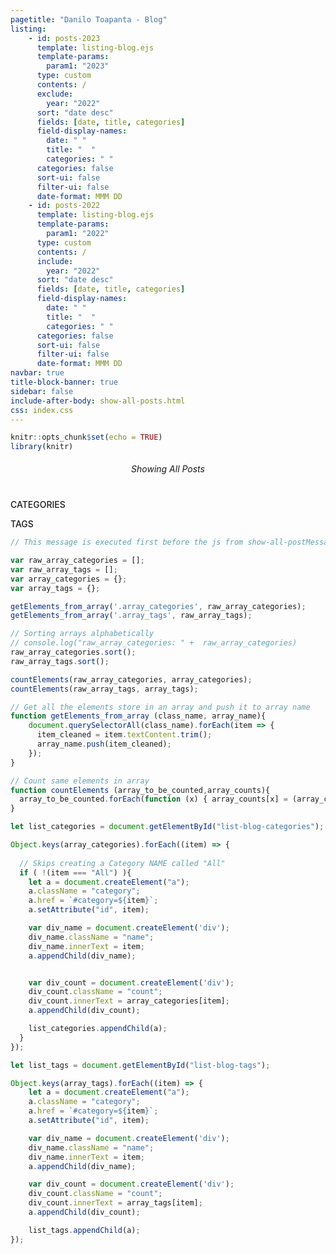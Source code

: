 ```yaml
---
pagetitle: "Danilo Toapanta - Blog"
listing:
    - id: posts-2023
      template: listing-blog.ejs
      template-params:
        param1: "2023"
      type: custom
      contents: /
      exclude: 
        year: "2022"
      sort: "date desc"
      fields: [date, title, categories]
      field-display-names:
        date: " "
        title: "  "
        categories: " "
      categories: false
      sort-ui: false
      filter-ui: false
      date-format: MMM DD
    - id: posts-2022
      template: listing-blog.ejs
      template-params:
        param1: "2022"
      type: custom
      contents: /
      include: 
        year: "2022"
      sort: "date desc"
      fields: [date, title, categories]
      field-display-names:
        date: " "
        title: "  "
        categories: " "
      categories: false
      sort-ui: false
      filter-ui: false
      date-format: MMM DD
navbar: true
title-block-banner: true
sidebar: false
include-after-body: show-all-posts.html
css: index.css
---
```


<!-- This activates option to run Javascript -->
```r
knitr::opts_chunk$set(echo = TRUE)
library(knitr)
```

<p style="margin-bottom: 0px; padding-bottom: 30px; display: none; ">
  In this section Danilo writes down his notes, the things he has figured out about his computer, and ocasionally when feeling inspired he writes poems. 
</p>

<div class="background-color-show-posts" style="display: flex; justify-content: center; padding: 5px 0px; border-radius: 5px;">
<!-- <div style="display: flex; justify-content: center; padding-top: 10px; padding-bottom 8px;"> -->
  <a id="clickable-showing-all-posts" href="/blog" style="text-decoration: none; pointer-events: none;">
    <p align="center" id="showing-all-posts" class="color-show-posts" style="font-weight: 400; margin: 0px; padding: 0px; font-style:italic">
        Showing All Posts 
    </p>
  </a>
  <a id="clickable-show-all-posts" href="/blog/#category=All" style="text-decoration: none; pointer-events: none;">
    <p align="center" id="reload-posts-icon" class="color-show-posts" style="display:none; font-weight: 400; margin: 0px; padding: 0px; font-style:italic;">
      Show All Posts <i style="padding-left:2px;" class='bi bi-arrow-counterclockwise'></i> 
    </p>
  </a>
</div>


:::{.grid-blog}
:::{.main-content-blog}

<div id= "show-tag-cat-selected" style="display:none;">
  <p style="padding-top:40px; padding-bottom:5px; margin-bottom:0px; color: #838383;">
    <span id="green_number_blog" style="padding-bottom:0px; margin-bottom:0px; color: #14ae73;">
      # 
    </span>
    <span id="tagged_categorized_as" >
      published:
    </span>
  </p>
  <h1 id="tag_category_name" style="padding:0px 0px; margin: 0px 0px; padding-bottom:15px; border-bottom: none">Python</h1>
</div>

<!-- <h3 class="unlisted unnumbered no_anchor_link" style="margin-top: 0px; padding-top:30px; padding-bottom: 8px; font-size: 1.6rem;">2023</h3> -->

<div style="padding-top:10px; "></div>

:::{.datePadding .newFont_and_color}
:::{#posts-2023}
:::
:::

<!-- <h3 class="unlisted unnumbered no_anchor_link" style="margin-top: 0px; padding-top:20px; padding-bottom: 8px; font-size: 1.6rem;">2022</h3> -->

:::{.datePadding .newFont_and_color}
:::{#posts-2022}
:::
:::

:::

```{=html}
<div class="sidebar-blog">
  
  <div class="post-sidebar-card">
    <p class="post-sidebar-card-title" style="font-size: 14px; font-weight: 550; margin-bottom: 12px">
    CATEGORIES
    </p>  
    <div id="list-blog-categories" class="list-blog">
    </div>  
  </div>
  
  <div class="post-sidebar-card">
    <p class="post-sidebar-card-title" style="font-size: 14px; font-weight: 550; margin-bottom: 12px">
      TAGS
    </p>
    <div id="list-blog-tags" class="list-blog"></div>  
  </div>

</div>
```
:::


```js
// This message is executed first before the js from show-all-postMessage.html

var raw_array_categories = [];
var raw_array_tags = [];
var array_categories = {};
var array_tags = {};

getElements_from_array('.array_categories', raw_array_categories);
getElements_from_array('.array_tags', raw_array_tags);

// Sorting arrays alphabetically
// console.log("raw_array_categories: " +  raw_array_categories)
raw_array_categories.sort();
raw_array_tags.sort();

countElements(raw_array_categories, array_categories);
countElements(raw_array_tags, array_tags);

// Get all the elements store in an array and push it to array name
function getElements_from_array (class_name, array_name){
    document.querySelectorAll(class_name).forEach(item => {
      item_cleaned = item.textContent.trim();
      array_name.push(item_cleaned);
    });
}

// Count same elements in array
function countElements (array_to_be_counted,array_counts){
  array_to_be_counted.forEach(function (x) { array_counts[x] = (array_counts[x] || 0) + 1; });
}

let list_categories = document.getElementById("list-blog-categories");

Object.keys(array_categories).forEach((item) => {
  
  // Skips creating a Category NAME called "All"
  if ( !(item === "All") ){
    let a = document.createElement("a");
    a.className = "category";
    a.href = `#category=${item}`;
    a.setAttribute("id", item);

    var div_name = document.createElement('div');
    div_name.className = "name";
    div_name.innerText = item;
    a.appendChild(div_name);


    var div_count = document.createElement('div');
    div_count.className = "count";
    div_count.innerText = array_categories[item];
    a.appendChild(div_count);

    list_categories.appendChild(a);
  }
});

let list_tags = document.getElementById("list-blog-tags");

Object.keys(array_tags).forEach((item) => {
    let a = document.createElement("a");
    a.className = "category";
    a.href = `#category=${item}`;
    a.setAttribute("id", item);

    var div_name = document.createElement('div');
    div_name.className = "name";
    div_name.innerText = item;
    a.appendChild(div_name);

    var div_count = document.createElement('div');
    div_count.className = "count";
    div_count.innerText = array_tags[item];
    a.appendChild(div_count);

    list_tags.appendChild(a);
});



```




















































































